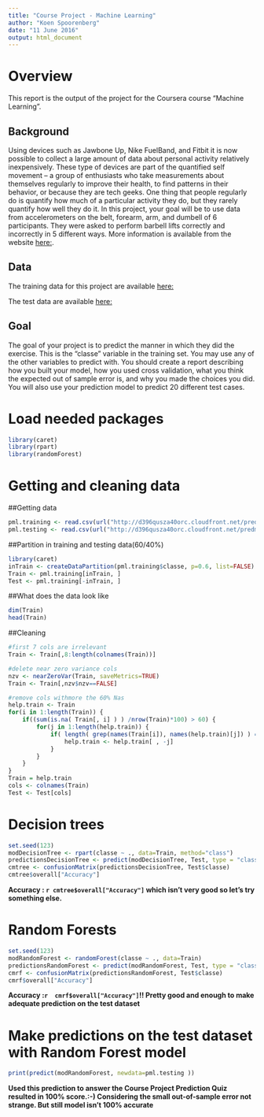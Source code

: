 ```yaml
---
title: "Course Project - Machine Learning"
author: "Koen Spoorenberg"
date: "11 June 2016"
output: html_document
---
```

# Overview
This report is the output of the project for the Coursera course "Machine Learning".

## Background
Using devices such as Jawbone Up, Nike FuelBand, and Fitbit it is now possible to collect a large amount of data about personal activity relatively inexpensively. These type of devices are part of the quantified self movement – a group of enthusiasts who take measurements about themselves regularly to improve their health, to find patterns in their behavior, or because they are tech geeks. One thing that people regularly do is quantify how much of a particular activity they do, but they rarely quantify how well they do it. In this project, your goal will be to use data from accelerometers on the belt, forearm, arm, and dumbell of 6 participants. They were asked to perform barbell lifts correctly and incorrectly in 5 different ways. More information is available from the website [here:](http://groupware.les.inf.puc-rio.br/har (see the section on the Weight Lifting Exercise Dataset)).

## Data
The training data for this project are available [here:](https://d396qusza40orc.cloudfront.net/predmachlearn/pml-training.csv)

The test data are available [here:](https://d396qusza40orc.cloudfront.net/predmachlearn/pml-testing.csv)


## Goal
The goal of your project is to predict the manner in which they did the exercise. This is the "classe" variable in the training set. You may use any of the other variables to predict with. You should create a report describing how you built your model, how you used cross validation, what you think the expected out of sample error is, and why you made the choices you did. You will also use your prediction model to predict 20 different test cases.

# Load needed packages

```r
library(caret)
library(rpart)
library(randomForest)
```

# Getting and cleaning data
##Getting data
```r
pml.training <- read.csv(url("http://d396qusza40orc.cloudfront.net/predmachlearn/pml-training.csv"), header=TRUE, na.string=c("NA" ,""))
pml.testing <- read.csv(url("http://d396qusza40orc.cloudfront.net/predmachlearn/pml-testing.csv"), header=TRUE, na.string=c("NA", ""))
```
##Partition in training and testing data(60/40%)

```r
library(caret)
inTrain <- createDataPartition(pml.training$classe, p=0.6, list=FALSE)
Train <- pml.training[inTrain, ]
Test <- pml.training[-inTrain, ]
```
##What does the data look like
```r
dim(Train)
head(Train)
```
##Cleaning 
```r
#first 7 cols are irrelevant
Train <- Train[,8:length(colnames(Train))]

#delete near zero variance cols
nzv <- nearZeroVar(Train, saveMetrics=TRUE)
Train <- Train[,nzv$nzv==FALSE]

#remove cols withmore the 60% Nas
help.train <- Train
for(i in 1:length(Train)) {
    if((sum(is.na( Train[, i] ) ) /nrow(Train)*100) > 60) {
        for(j in 1:length(help.train)) {
            if( length( grep(names(Train[i]), names(help.train)[j]) ) == 1)  {
                help.train <- help.train[ , -j]
            }   
        } 
    }
}
Train = help.train
cols <- colnames(Train)
Test <- Test[cols]
```

# Decision trees 
```r
set.seed(123)
modDecisionTree <- rpart(classe ~ ., data=Train, method="class")
predictionsDecisionTree <- predict(modDecisionTree, Test, type = "class")
cmtree <- confusionMatrix(predictionsDecisionTree, Test$classe)
cmtree$overall["Accuracy"]
```
**Accuracy : `r cmtree$overall["Accuracy"]` which isn't very good so let's try something else.**

# Random Forests
```r
set.seed(123)
modRandomForest <- randomForest(classe ~ ., data=Train)
predictionsRandomForest <- predict(modRandomForest, Test, type = "class")
cmrf <- confusionMatrix(predictionsRandomForest, Test$classe)
cmrf$overall["Accuracy"]

```
**Accuracy :`r  cmrf$overall["Accuracy"]`!! Pretty good and enough to make adequate prediction on the test dataset **    

# Make predictions on the test dataset with Random Forest model
```r

print(predict(modRandomForest, newdata=pml.testing ))
```


**Used this prediction to answer the Course Project Prediction Quiz resulted in 100% score.:-) 
Considering the small out-of-sample error not strange. But still model isn't 100% accurate **

